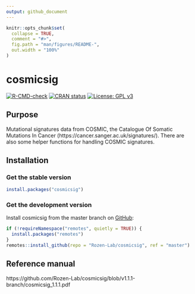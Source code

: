 ```yaml
---
output: github_document
---
```


<!-- README.md is generated from README.Rmd. Please edit that file -->

```r
knitr::opts_chunk$set(
  collapse = TRUE,
  comment = "#>",
  fig.path = "man/figures/README-",
  out.width = "100%"
)
```

# cosmicsig

<!-- badges: start -->
[![R-CMD-check](https://github.com/Rozen-Lab/cosmicsig/workflows/R-CMD-check/badge.svg)](https://github.com/Rozen-Lab/cosmicsig/actions)
[![CRAN status](https://www.r-pkg.org/badges/version/cosmicsig)](https://CRAN.R-project.org/package=cosmicsig)
[![License: GPL v3](https://img.shields.io/badge/License-GPLv3-blue.svg)](https://www.gnu.org/licenses/gpl-3.0)
<!-- badges: end -->

## Purpose

Mutational signatures data from COSMIC, the Catalogue Of Somatic Mutations In
Cancer (https://cancer.sanger.ac.uk/signatures/). There are also some helper
functions for handling COSMIC signatures.

## Installation

### Get the stable version

``` r
install.packages("cosmicsig")
```

### Get the development version

Install cosmicsig from the master branch on [GitHub](https://github.com/):

``` r
if (!requireNamespace("remotes", quietly = TRUE)) {
  install.packages("remotes")
}
remotes::install_github(repo = "Rozen-Lab/cosmicsig", ref = "master")
```

## Reference manual

https://github.com/Rozen-Lab/cosmicsig/blob/v1.1.1-branch/cosmicsig_1.1.1.pdf
